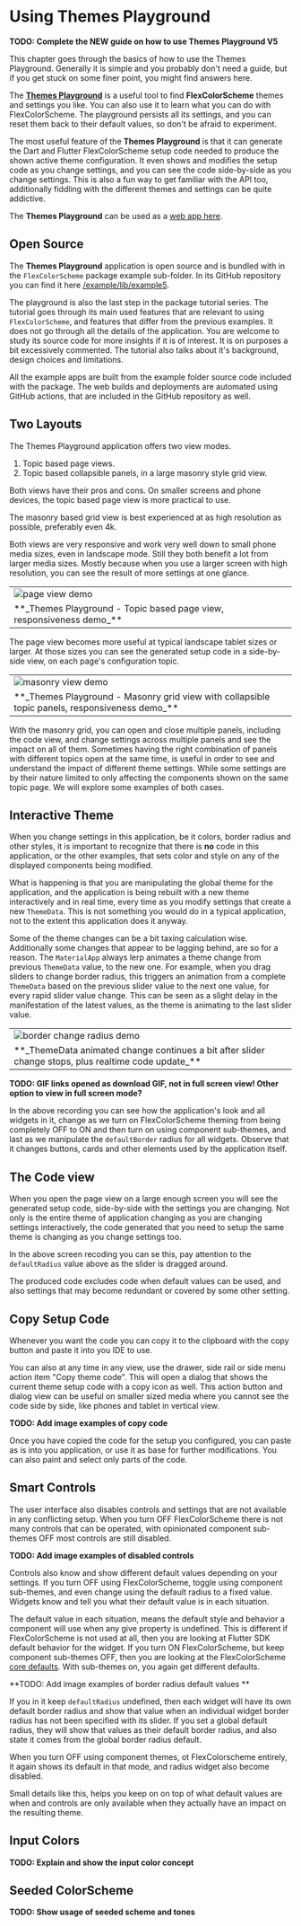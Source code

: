 # Using Themes Playground

**TODO: Complete the NEW guide on how to use Themes Playground V5**

This chapter goes through the basics of how to use the Themes Playground. Generally
it is simple and you probably don't need a guide, but if you get stuck on some
finer point, you might find answers here.

The [**Themes Playground**](https://rydmike.com/flexcolorscheme/themesplayground-v5)
is a useful tool to find **FlexColorScheme** themes and settings you
like. You can also use it to learn what you can do with FlexColorScheme.
The playground persists all its settings, and you can reset them back to their
default values, so don't be afraid to experiment.

The most useful feature of the **Themes Playground** is that it can
generate the Dart and Flutter FlexColorScheme setup code needed to
produce the shown active theme configuration. It even shows and modifies the
setup code as you change settings, and you can see the code side-by-side as
you change settings. This is also a fun way to get familiar with the API too,
additionally fiddling with the different themes and settings can be quite
addictive.

The **Themes Playground** can be used as a
[web app here](https://rydmike.com/flexcolorscheme/themesplayground-v5).

## Open Source

The **Themes Playground** application is open source and is bundled with
in the `FlexColorScheme` package example sub-folder. In its GitHub repository
you can find it here
[/example/lib/example5](https://github.com/rydmike/flex_color_scheme/tree/master/example/lib/example5).

The playground is also the last step in the package tutorial series. The tutorial goes
through its main used features that are relevant to using `FlexColorScheme`,
and features that differ from the previous examples. It does not go through all
the details of the application. You are welcome to study its source code for
more insights if it is of interest. It is on purposes a bit excessively
commented. The tutorial also talks about it's background, design choices
and limitations.

All the example apps are built from the example folder source code
included with the package. The web builds and deployments are automated using
GitHub actions, that are included in the GitHub repository as well.

## Two Layouts

The Themes Playground application offers two view modes.

1. Topic based page views.
2. Topic based collapsible panels, in a large masonry style grid view.

Both views have their pros and cons. On smaller screens and phone
devices, the topic based page view is more practical to use.

The masonry based grid view is best experienced at as high resolution as
possible, preferably even 4k.

Both views are very responsive and work very well down to small phone media
sizes, even in landscape mode. Still they both benefit a lot from larger
media sizes. Mostly because when you use a larger screen with high resolution,
you can see the result of more settings at one glance.

<table>
  <tr>
    <td><img src="https://github.com/rydmike/flex_color_scheme_docs/blob/master/docs/images/fcs-v5-pg-01-pageview-3.gif?raw=true" alt="page view demo"/></td>
  </tr>
  <tr>
    <td> **_Themes Playground - Topic based page view, responsiveness demo_** </td>
  </tr>
</table>

The page view becomes more useful at typical landscape tablet sizes or larger.
At those sizes you can see the generated setup code in a side-by-side view,
on each page's configuration topic.

<table>
  <tr>
    <td><img src="https://github.com/rydmike/flex_color_scheme_docs/blob/master/docs/images/fcs-v5-pg-02-masonryview-2.gif?raw=true" alt="masonry view demo"/></td>
  </tr>
  <tr>
    <td> **_Themes Playground - Masonry grid view with collapsible topic panels, responsiveness demo_** </td>
  </tr>
</table>

With the masonry grid, you can open and close multiple panels, including the
code view, and change settings across multiple panels and see the impact on
all of them. Sometimes having the right combination of panels with different
topics open at the same time, is useful in order to see and understand the
impact of different theme settings. While some settings are by their nature
limited to only affecting the components shown on the same topic page. We will
explore some examples of both cases.

## Interactive Theme

When you change settings in this application, be it colors, border radius and
other styles, it is important to recognize that there is **no** code
in this application, or the other examples, that sets color and style on any of
the displayed components being modified.

What is happening is that you are manipulating the global theme
for the application, and the application is being rebuilt with a new theme
interactively and in real time, every time as you modify settings that
create a new `ThemeData`. This is not something you would do in a typical
application, not to the extent this application does it anyway.

Some of the theme changes can be a bit taxing calculation
wise. Additionally some changes that appear to be lagging behind, are so for
a reason. The `MaterialApp` always lerp animates a theme change from
previous `ThemeData` value, to the new one. For example, when you drag sliders
to change border radius, this triggers an animation from a complete
`ThemeData` based on the previous slider value to the next one value, for
every rapid slider value change. This can be seen as a slight delay in the
manifestation of the latest values, as the theme is animating to the last
slider value.

<table>
  <tr>
    <td><Image src="https://github.com/rydmike/flex_color_scheme_docs/blob/master/docs/images/fcs-v5-pg-03-radius-change-1.gif?raw=true" alt="border change radius demo" zoom /></td>
  </tr>
  <tr>
    <td> **_ThemeData animated change continues a bit after slider change stops, plus realtime code update_** </td>
  </tr>
</table>

**TODO: GIF links opened as download GIF, not in full screen view! Other option to view in full screen mode?**

In the above recording you can see how the application's look and all
widgets in it, change as we turn on FlexColorScheme theming from being
completely OFF to ON and then turn on using component sub-themes, and last as
we manipulate the `defaultBorder` radius for all widgets. Observe that it changes
buttons, cards and other elements used by the application itself.

## The Code view

When you open the page view on a large enough screen you will see the generated
setup code, side-by-side with the settings you are changing. Not only is the
entire theme of application changing as you are changing settings interactively,
the code generated that you need to setup the same theme is changing as you
change settings too.

In the above screen recoding you can se this, pay attention
to the `defaultRadius` value above as the slider is dragged around.

The produced code excludes code when default values can be used, and also
settings that may become redundant or covered by some other setting.

## Copy Setup Code

Whenever you want the code you can copy it to the clipboard with the copy
button and paste it into you IDE to use.

You can also at any time in any view, use the drawer, side rail or side menu
action item "Copy theme code". This will open a dialog that shows the current
theme setup code with a copy icon as well. This action button and dialog
view can be useful on smaller sized media where you cannot see the code side
by side, like phones and tablet in vertical view.

**TODO: Add image examples of copy code**

Once you have copied the code for the setup you configured, you can paste as is
into you application, or use it as base for further modifications. You can
also paint and select only parts of the code.

## Smart Controls

The user interface also disables controls and settings that are not available
in any conflicting setup. When you turn OFF FlexColorScheme there is
not many controls that can be operated, with opinionated component sub-themes
OFF most controls are still disabled.

**TODO: Add image examples of disabled controls**

Controls also know and show different default values depending on your settings.
If you turn OFF using FlexColorScheme, toggle using component sub-themes, and
even change using the default radius to a fixed value. Widgets know and tell you
what their default value is in each situation.

The default value in each situation, means the default style and behavior a
component will use when any give property is undefined.
This is different if FlexColorScheme is not used at all, then you are looking at
Flutter SDK default behavior for the widget. If you turn ON FlexColorScheme,
but keep component sub-themes OFF, then you are looking at the FlexColorScheme
[core defaults](/core_defaults). With sub-themes on, you again get different
defaults.

**TODO: Add image examples of border radius default values **

If you in it keep `defaultRadius` undefined, then each widget will
have its own default border radius and show that value when an individual widget
border radius has not been specified with its slider. If you set a global
default radius, they will show that values as their default border radius,
and also state it comes from the global border radius default.

When you turn OFF using component themes, ot FlexColorscheme entirely, it again
shows its default in that mode, and radius widget also become disabled.

Small details like this, helps you keep on on top of what default values are
when and controls are only available when they actually have an impact on
the resulting theme.

## Input Colors

**TODO: Explain and show the input color concept**

## Seeded ColorScheme

**TODO: Show usage of seeded scheme and tones**


